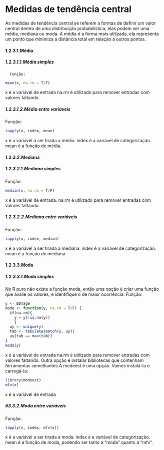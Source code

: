 # Medidas de tendência central  

As medidas de tendência central se referem a formas de definir um valor central dentro de uma distribuição probabilística, elas podem ser uma média, mediana ou moda. A média é a forma mais utilizada, ela representa um ponto que minimiza a distância total em relação a outros pontos.  

#### 1.2.3.1.Média
##### 1.2.3.1.1.Média simples
      Função: 
``` r
mean(x, na.rm = T/F)
```
x é a variável de entrada
na.rm é utilizado para remover entradas com valores faltando.
    
##### 1.2.3.1.2.Média entre variáveis
Função: 
``` r
tapply(x, index, mean)
```
x é a variável a ser tirada a média.
index é a variável de categorização.
mean é a função de média.

#### 1.2.3.2.Mediana
##### 1.2.3.2.1.Mediana simples
Função: 
``` r
median(x, na.rm = T/F)
```
x é a variável de entrada.
na.rm é utilizado para remover entradas com valores faltando.
    
##### 1.2.3.2.2.Mediana entre variáveis
Função: 
``` r
tapply(x, index, median)
```
x é a variável a ser tirada a mediana.
index é a variável de categorização.
mean é a função de mediana.
    
#### 1.2.3.3.Moda
##### 1.2.3.3.1.Moda simples
No R puro não existe a função moda, então uma opção é criar uma função que avalie os valores, e identifique o de maior ocorrência.
Função:
``` r
y <- BD$age
moda <- function(y, na.rm = T/F) {
  if(na.rm){
    y = y[!is.na(y)] 
    }
  uy <- unique(y)
  tab <- tabulate(match(y, uy))
  uy[tab == max(tab)]
}
moda(y)
```
x é a variável de entrada
na.rm é utilizado para remover entradas com valores faltando.
Outra opção é instalar bibliotecas que contenham ferramentas semelhantes.A modeest é uma opção. Vamos instalá-la e carregá-la:
``` r
library(modeest)
mfv(x)
```
x é a variável de entrada

        
#####    #3.3.2.Moda entre variáveis
Função: 
``` r
tapply(x, index, mfv(x))
```
x é a variável a ser tirada a moda.
index é a variável de categorização.
mean é a função de moda, podendo ser tanto a "moda" quanto a "mfv".

